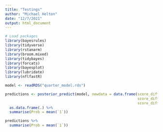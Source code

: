 ```yaml
---
title: "Testings"
author: "Michael Helton"
date: "12/7/2021"
output: html_document
---
```

```r
# Load packages
library(bayesrules)
library(tidyverse)
library(rstanarm)
library(broom.mixed)
library(tidybayes)
library(forcats)
library(bayesplot)
library(lubridate)
library(nflfastR)
```


```r
model <- readRDS("quarter_model.rds")
```

```r
predictions <- posterior_predict(model, newdata = data.frame(score_differential.x = 0, 
                                                             score_differential.y = 3, 
                                                             score_differential.x.x = 10)) %>%
  as.data.frame(.) %>%
  summarise(Prob = mean(`1`))
```

```r
predictions %>%
  summarise(Prob = mean(`1`))
```











